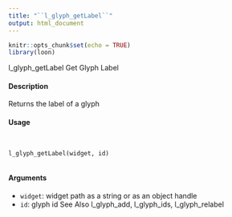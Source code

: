 ```yaml
---
title: "``l_glyph_getLabel``"
output: html_document
---
```


```r
knitr::opts_chunk$set(echo = TRUE)
library(loon)
```


l_glyph_getLabel Get Glyph Label

#### Description 

Returns the label of a glyph

#### Usage
<pre><code>

l_glyph_getLabel(widget, id)

</code></pre>
#### Arguments 

* ``widget``: widget path as a string or as an object handle
* ``id ``:   glyph id
See Also
l_glyph_add, l_glyph_ids, l_glyph_relabel

